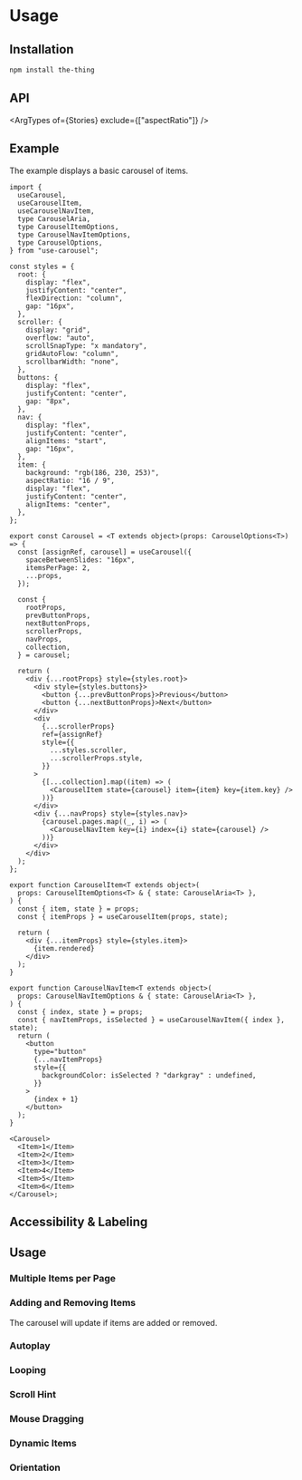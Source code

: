 

<Meta title="Usage" />

# Usage

## Installation

```sh
npm install the-thing
```

## API

<ArgTypes of={Stories} exclude={["aspectRatio"]} />

## Example

The example displays a basic carousel of items.

```tsx
import {
  useCarousel,
  useCarouselItem,
  useCarouselNavItem,
  type CarouselAria,
  type CarouselItemOptions,
  type CarouselNavItemOptions,
  type CarouselOptions,
} from "use-carousel";

const styles = {
  root: {
    display: "flex",
    justifyContent: "center",
    flexDirection: "column",
    gap: "16px",
  },
  scroller: {
    display: "grid",
    overflow: "auto",
    scrollSnapType: "x mandatory",
    gridAutoFlow: "column",
    scrollbarWidth: "none",
  },
  buttons: {
    display: "flex",
    justifyContent: "center",
    gap: "8px",
  },
  nav: {
    display: "flex",
    justifyContent: "center",
    alignItems: "start",
    gap: "16px",
  },
  item: {
    background: "rgb(186, 230, 253)",
    aspectRatio: "16 / 9",
    display: "flex",
    justifyContent: "center",
    alignItems: "center",
  },
};

export const Carousel = <T extends object>(props: CarouselOptions<T>) => {
  const [assignRef, carousel] = useCarousel({
    spaceBetweenSlides: "16px",
    itemsPerPage: 2,
    ...props,
  });

  const {
    rootProps,
    prevButtonProps,
    nextButtonProps,
    scrollerProps,
    navProps,
    collection,
  } = carousel;

  return (
    <div {...rootProps} style={styles.root}>
      <div style={styles.buttons}>
        <button {...prevButtonProps}>Previous</button>
        <button {...nextButtonProps}>Next</button>
      </div>
      <div
        {...scrollerProps}
        ref={assignRef}
        style={{
          ...styles.scroller,
          ...scrollerProps.style,
        }}
      >
        {[...collection].map((item) => (
          <CarouselItem state={carousel} item={item} key={item.key} />
        ))}
      </div>
      <div {...navProps} style={styles.nav}>
        {carousel.pages.map((_, i) => (
          <CarouselNavItem key={i} index={i} state={carousel} />
        ))}
      </div>
    </div>
  );
};

export function CarouselItem<T extends object>(
  props: CarouselItemOptions<T> & { state: CarouselAria<T> },
) {
  const { item, state } = props;
  const { itemProps } = useCarouselItem(props, state);

  return (
    <div {...itemProps} style={styles.item}>
      {item.rendered}
    </div>
  );
}

export function CarouselNavItem<T extends object>(
  props: CarouselNavItemOptions & { state: CarouselAria<T> },
) {
  const { index, state } = props;
  const { navItemProps, isSelected } = useCarouselNavItem({ index }, state);
  return (
    <button
      type="button"
      {...navItemProps}
      style={{
        backgroundColor: isSelected ? "darkgray" : undefined,
      }}
    >
      {index + 1}
    </button>
  );
}

<Carousel>
  <Item>1</Item>
  <Item>2</Item>
  <Item>3</Item>
  <Item>4</Item>
  <Item>5</Item>
  <Item>6</Item>
</Carousel>;
```

<Canvas of={Stories.BasicExample} />

## Accessibility & Labeling

## Usage

### Multiple Items per Page

<Canvas of={Stories.MultipleItems} />

### Adding and Removing Items

The carousel will update if items are added or removed.

<Canvas of={Stories.AddingAndRemoving} />

### Autoplay

<Canvas of={Stories.Autoplay} />

### Looping

<Canvas of={Stories.InfiniteLoop} />
<Canvas of={Stories.NativeLoop} />

### Scroll Hint

<Canvas of={Stories.Hint} />

### Mouse Dragging

<Canvas of={Stories.MouseDragging} />

### Dynamic Items

### Orientation

<Canvas of={Stories.Vertical} />
